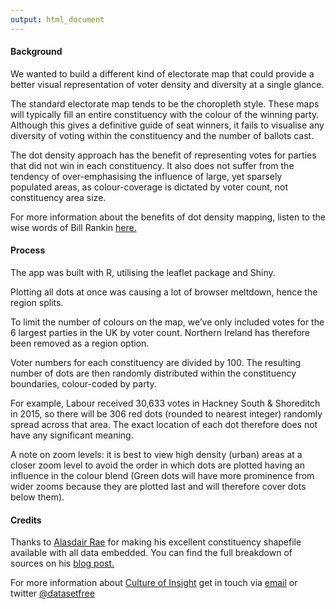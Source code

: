 ---
output: html_document
---
#### Background

We wanted to build a different kind of electorate map that could provide a better visual representation of voter density and diversity at a single glance.

The standard electorate map tends to be the choropleth style. These maps will typically fill an entire constituency with the colour of the winning party. Although this gives a definitive guide of seat winners, it fails to visualise any diversity of voting within the constituency and the number of ballots cast.

The dot density approach has the benefit of representing votes for parties that did not win in each constituency. It also does not suffer from the tendency of over-emphasising the influence of large, yet sparsely populated areas, as colour-coverage is dictated by voter count, not constituency area size.

For more information about the benefits of dot density mapping, listen to the wise words of Bill Rankin  [here.](https://www.youtube.com/watch?v=8pRcdMVkA3k)


#### Process

The app was built with R, utilising the leaflet package and Shiny.

Plotting all dots at once was causing a lot of browser meltdown, hence the region splits.

To limit the number of colours on the map, we've only included votes for the 6 largest parties in the UK by voter count. Northern Ireland has therefore been removed as a region option.

Voter numbers for each constituency are divided by 100. The resulting number of dots are then randomly distributed within the constituency boundaries, colour-coded by party. 

For example, Labour received 30,633 votes in Hackney South & Shoreditch in 2015, so there will be 306 red dots (rounded to nearest integer) randomly spread across that area. The exact location of each dot therefore does not have any significant meaning.

A note on zoom levels: it is best to view high density (urban) areas at a closer zoom level to avoid the order in which dots are plotted having an influence in the colour blend (Green dots will have more prominence from wider zooms because they are plotted last and will therefore cover dots below them).


#### Credits

Thanks to [Alasdair Rae](https://twitter.com/undertheraedar) for making his excellent constituency shapefile available with all data embedded. You can find the full breakdown of sources on his [blog post.](http://www.statsmapsnpix.com/2017/04/getting-ready-for-ge2017-big-shapefile.html)

For more information about [Culture of Insight](http://cultureofinsight.com) get in touch via [email](mailto:paul@cultureofinsight.com) or twitter [@datasetfree](https://twitter.com/datasetfree)
